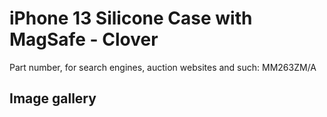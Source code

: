 
# iPhone 13 Silicone Case with MagSafe - Clover

Part number, for search engines, auction websites and such: MM263ZM/A

## Image gallery

<div style={{ width: '100%', maxWidth: '768px' }}>
<GalleryComponent
    images={[
      {
        original: "/everysource/MM263.webp",
        thumbnail: "/everypreview/MM263.webp",
      },
      {
        original: "/everysource/MM263_AV1.webp",
        thumbnail: "/everypreview/MM263_AV1.webp",
      },
      {
        original: "/everysource/MM263_AV2.webp",
        thumbnail: "/everypreview/MM263_AV2.webp",
      },
      {
        original: "/everysource/MM263_AV3.webp",
        thumbnail: "/everypreview/MM263_AV3.webp",
      },
      {
        original: "/everysource/MM263_AV4.webp",
        thumbnail: "/everypreview/MM263_AV4.webp",
      },
      {
        original: "/everysource/MM263_AV5.webp",
        thumbnail: "/everypreview/MM263_AV5.webp",
      },
      {
        original: "/everysource/MM263_AV6.webp",
        thumbnail: "/everypreview/MM263_AV6.webp",
      }
    ]}
  />
</div>